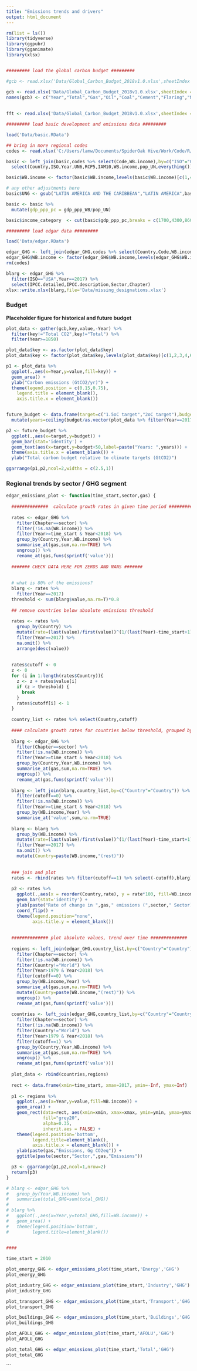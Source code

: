 ```yaml
---
title: "Emissions trends and drivers"
output: html_document
---
```


```r

rm(list = ls())
library(tidyverse)
library(ggpubr)
library(gganimate)
library(xlsx)


######### load the global carbon budget ######### 

#gcb <- read.xlsx('Data/Global_Carbon_Budget_2018v1.0.xlsx',sheetIndex = 'Global Carbon Budget',startRow = 20,endRow = 79,colIndex = 1:7)

gcb <- read.xlsx('Data/Global_Carbon_Budget_2018v1.0.xlsx',sheetIndex = "CDIAC CO2",startRow = 4,endRow = 270)
names(gcb) <- c("Year","Total","Gas","Oil","Coal","Cement","Flaring","Net land-use","Total CO2")
  
  
fft <- read.xlsx('Data/Global_Carbon_Budget_2018v1.0.xlsx',sheetIndex = 'Fossil Emissions by Fuel Type',startRow = 13,endRow = 2017,colIndex = 1:8)

######### load basic development and emissions data ######### 

load('Data/basic.RData')

## bring in more regional codes
codes <- read.xlsx('C:/Users/lamw/Documents/SpiderOak Hive/Work/Code/R/.Place names and codes/output/ISOcodes.xlsx',sheetName = 'ISO_master')

basic <- left_join(basic,codes %>% select(Code,WB.income),by=c("ISO"="Code")) %>% 
  select(Country,ISO,Year,UN6,RCP5,IAM10,WB.income,pop_UN,everything())

basic$WB.income <- factor(basic$WB.income,levels(basic$WB.income)[c(1,4,3,2)])

# any other adjustments here
basic$UN6 <- gsub("LATIN AMERICA AND THE CARIBBEAN","LATIN AMERICA",basic$UN6)

basic <- basic %>% 
  mutate(gdp_ppp_pc = gdp_ppp_WB/pop_UN)

basic$income_category  <- cut(basic$gdp_ppp_pc,breaks = c(1700,4300,8600,15000,29000,150000),dig.lab=10,include.lowest=TRUE)

######### load edgar data ######### 

load('Data/edgar.RData')

edgar_GHG <- left_join(edgar_GHG,codes %>% select(Country,Code,WB.income),by=c("ISO"="Code"))
edgar_GHG$WB.income <- factor(edgar_GHG$WB.income,levels(edgar_GHG$WB.income)[c(1,4,3,2)])
rm(codes)

blarg <- edgar_GHG %>% 
  filter(ISO=="USA",Year==2017) %>% 
  select(IPCC.detailed,IPCC.description,Sector,Chapter)
xlsx::write.xlsx(blarg,file='Data/missing_designations.xlsx')

```

### Budget

<strong>Placeholder figure for historical and future budget</strong>

```r




plot_data <- gather(gcb,key,value,-Year) %>% 
  filter(key!="Total CO2",key!="Total") %>% 
  filter(Year>=1850) 

plot_data$key <- as.factor(plot_data$key)
plot_data$key <- factor(plot_data$key,levels(plot_data$key)[c(1,2,3,4,6,5)])

p1 <- plot_data %>% 
  ggplot(.,aes(x=Year,y=value,fill=key)) + 
  geom_area() +
  ylab("Carbon emissions (GtCO2/yr)") +
  theme(legend.position = c(0.15,0.75),
    legend.title = element_blank(),
    axis.title.x = element_blank())


future_budget <- data.frame(target=c("1.5oC target","2oC target"),budget=c(500,1000)) %>% 
  mutate(years=ceiling(budget/as.vector(plot_data %>% filter(Year==2017) %>% summarise(total=sum(value)))[[1]]))

p2 <- future_budget %>% 
  ggplot(.,aes(x=target,y=budget)) +
  geom_bar(stat='identity') +
  geom_text(aes(x=target,y=budget+50,label=paste("Years: ",years))) +
  theme(axis.title.x = element_blank()) +
  ylab("Total carbon budget relative to climate targets (GtCO2)")

ggarrange(p1,p2,ncol=2,widths = c(2.5,1))

```

### Regional trends by sector / GHG segment

```r

edgar_emissions_plot <- function(time_start,sector,gas) {
  
  ##############  calculate growth rates in given time period ############## 
  
  rates <- edgar_GHG %>% 
    filter(Chapter==sector) %>% 
    filter(!is.na(WB.income)) %>% 
    filter(Year>=time_start & Year<2018) %>% 
    group_by(Country,Year,WB.income) %>% 
    summarise_at(gas,sum,na.rm=TRUE) %>% 
    ungroup() %>% 
    rename_at(gas,funs(sprintf('value')))
  
  ####### CHECK DATA HERE FOR ZEROS AND NANS ####### 
  
  
  # what is 80% of the emissions?
  blarg <- rates %>%
    filter(Year==2017)
  threshold <- sum(blarg$value,na.rm=T)*0.8
  
  ## remove countries below absolute emissions threshold
  
  rates <- rates %>% 
    group_by(Country) %>% 
    mutate(rate=(last(value)/first(value))^(1/(last(Year)-time_start+1))-1) %>% 
    filter(Year==2017) %>% 
    na.omit() %>% 
    arrange(desc(value))
  
  
  rates$cutoff <- 0
  z <- 0
  for (i in 1:length(rates$Country)){
    z <- z + rates$value[i]
    if (z > threshold) {
      break
    }
    rates$cutoff[i] <- 1
  }
  
  country_list <- rates %>% select(Country,cutoff)
  
  #### calculate growth rates for countries below threshold, grouped by region ####
  
  blarg <- edgar_GHG %>% 
    filter(Chapter==sector) %>% 
    filter(!is.na(WB.income)) %>% 
    filter(Year>=time_start & Year<2018) %>% 
    group_by(Country,Year,WB.income) %>% 
    summarise_at(gas,sum,na.rm=TRUE) %>% 
    ungroup() %>% 
    rename_at(gas,funs(sprintf('value')))
  
  blarg <- left_join(blarg,country_list,by=c("Country"="Country")) %>% 
    filter(cutoff==0) %>% 
    filter(!is.na(WB.income)) %>% 
    filter(Year>=time_start & Year<2018) %>% 
    group_by(WB.income,Year) %>% 
    summarise_at('value',sum,na.rm=TRUE)
  
  blarg <- blarg %>% 
    group_by(WB.income) %>% 
    mutate(rate=(last(value)/first(value))^(1/(last(Year)-time_start+1))-1) %>% 
    filter(Year==2017) %>% 
    na.omit() %>% 
    mutate(Country=paste(WB.income,"(rest)"))
  
  
  ### join and plot
  rates <- rbind(rates %>% filter(cutoff==1) %>% select(-cutoff),blarg)
  
  p2 <- rates %>% 
    ggplot(.,aes(x = reorder(Country,rate), y = rate*100, fill=WB.income)) +
    geom_bar(stat='identity') + 
    ylab(paste("Rate of change in ",gas," emissions (",sector," Sector), ",time_start,"-2017\n (Countries responsible for 80% of sector emissions are shown)",sep="")) +
    coord_flip() +
    theme(legend.position="none",
          axis.title.y = element_blank()) 
  
  
  ############## plot absolute values, trend over time ############## 
  
  regions <- left_join(edgar_GHG,country_list,by=c("Country"="Country")) %>%
    filter(Chapter==sector) %>% 
    filter(!is.na(WB.income)) %>% 
    filter(Country!="World") %>% 
    filter(Year>1979 & Year<2018) %>% 
    filter(cutoff==0) %>% 
    group_by(WB.income,Year) %>% 
    summarise_at(gas,sum,na.rm=TRUE) %>% 
    mutate(Country=paste(WB.income,"(rest)")) %>% 
    ungroup() %>% 
    rename_at(gas,funs(sprintf('value')))
  
  countries <- left_join(edgar_GHG,country_list,by=c("Country"="Country")) %>%
    filter(Chapter==sector) %>% 
    filter(!is.na(WB.income)) %>% 
    filter(Country!="World") %>% 
    filter(Year>1979 & Year<2018) %>% 
    filter(cutoff==1) %>% 
    group_by(Country,Year,WB.income) %>% 
    summarise_at(gas,sum,na.rm=TRUE) %>% 
    ungroup() %>% 
    rename_at(gas,funs(sprintf('value')))
  
  plot_data <- rbind(countries,regions)
  
  rect <- data.frame(xmin=time_start, xmax=2017, ymin=-Inf, ymax=Inf)
  
  p1 <- regions %>%
    ggplot(.,aes(x=Year,y=value,fill=WB.income)) +
    geom_area() +
    geom_rect(data=rect, aes(xmin=xmin, xmax=xmax, ymin=ymin, ymax=ymax),
              fill="grey20",
              alpha=0.35,
              inherit.aes = FALSE) +
    theme(legend.position='bottom',
          legend.title=element_blank(),
          axis.title.x = element_blank()) +
    ylab(paste(gas,"Emissions, Gg CO2eq")) +
    ggtitle(paste(sector,"Sector,",gas,"Emissions"))

  p3 <- ggarrange(p1,p2,ncol=1,nrow=2)
  return(p3)
}

# blarg <- edgar_GHG %>% 
#   group_by(Year,WB.income) %>% 
#   summarise(total_GHG=sum(total_GHG))
# 
# blarg %>% 
#   ggplot(.,aes(x=Year,y=total_GHG,fill=WB.income)) +
#   geom_area() +
#   theme(legend.position='bottom',
#         legend.title=element_blank())
  
```


```r

#### 

time_start = 2010

plot_energy_GHG <- edgar_emissions_plot(time_start,'Energy','GHG')
plot_energy_GHG

plot_industry_GHG <- edgar_emissions_plot(time_start,'Industry','GHG')
plot_industry_GHG

plot_transport_GHG <- edgar_emissions_plot(time_start,'Transport','GHG')
plot_transport_GHG

plot_buildings_GHG <- edgar_emissions_plot(time_start,'Buildings','GHG')
plot_buildings_GHG

plot_AFOLU_GHG <- edgar_emissions_plot(time_start,'AFOLU','GHG')
plot_AFOLU_GHG

plot_total_GHG <- edgar_emissions_plot(time_start,'Total','GHG')
plot_total_GHG

```






```